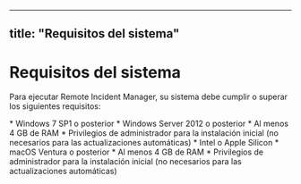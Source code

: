 
---
title: "Requisitos del sistema"
---

# Requisitos del sistema

Para ejecutar Remote Incident Manager, su sistema debe cumplir o superar los siguientes requisitos:

<Windows>
  * Windows 7 SP1 o posterior
  * Windows Server 2012 o posterior
  * Al menos 4 GB de RAM
  * Privilegios de administrador para la instalación inicial (no necesarios para las actualizaciones automáticas)
</Windows>

<MacOS>
  * Intel o Apple Silicon
  * macOS Ventura o posterior
  * Al menos 4 GB de RAM
  * Privilegios de administrador para la instalación inicial (no necesarios para las actualizaciones automáticas)
</MacOS>

